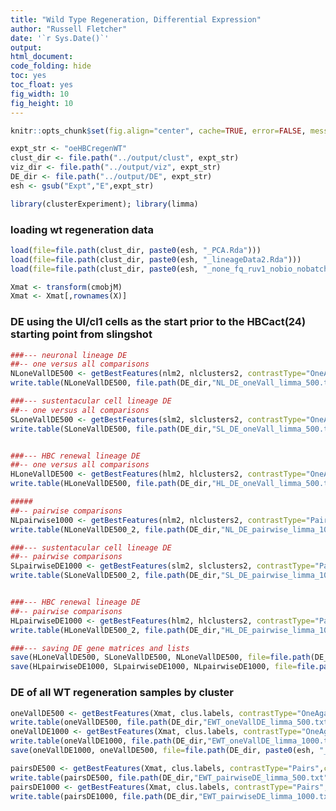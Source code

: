 ```yaml
---
title: "Wild Type Regeneration, Differential Expression"
author: "Russell Fletcher"
date: '`r Sys.Date()`'
output:
html_document:
code_folding: hide
toc: yes
toc_float: yes
fig_width: 10
fig_height: 10
---
```


```r
knitr::opts_chunk$set(fig.align="center", cache=TRUE, error=FALSE, message=FALSE, warning=FALSE, results="hide")

expt_str <- "oeHBCregenWT"
clust_dir <- file.path("../output/clust", expt_str)
viz_dir <- file.path("../output/viz", expt_str)
DE_dir <- file.path("../output/DE", expt_str)
esh <- gsub("Expt","E",expt_str)

library(clusterExperiment); library(limma)
```

### loading wt regeneration data
```r

load(file=file.path(clust_dir, paste0(esh, "_PCA.Rda")))
load(file=file.path(clust_dir, paste0(esh, "_lineageData2.Rda")))
load(file=file.path(clust_dir, paste0(esh, "_none_fq_ruv1_nobio_nobatch_all_merge_10PCadjP03.Rda")))

Xmat <- transform(cmobjM)
Xmat <- Xmat[,rownames(X)]

```

### DE using the UI/cl1 cells as the start prior to the HBCact(24) starting point from slingshot
```r

###--- neuronal lineage DE
##-- one versus all comparisons
NLoneVallDE500 <- getBestFeatures(nlm2, nlclusters2, contrastType="OneAgainstAll",contrastAdj="All", number=500, p.value=0.05)
write.table(NLoneVallDE500, file.path(DE_dir,"NL_DE_oneVall_limma_500.txt"),quote=FALSE,sep="\t")

###--- sustentacular cell lineage DE
##-- one versus all comparisons
SLoneVallDE500 <- getBestFeatures(slm2, slclusters2, contrastType="OneAgainstAll",contrastAdj="All", number=500, p.value=0.05)
write.table(SLoneVallDE500, file.path(DE_dir,"SL_DE_oneVall_limma_500.txt"),quote=FALSE,sep="\t")


###--- HBC renewal lineage DE
##-- one versus all comparisons
HLoneVallDE500 <- getBestFeatures(hlm2, hlclusters2, contrastType="OneAgainstAll",contrastAdj="All", number=500, p.value=0.05)
write.table(HLoneVallDE500, file.path(DE_dir,"HL_DE_oneVall_limma_500.txt"),quote=FALSE,sep="\t")

#####
##-- pairwise comparisons
NLpairwise1000 <- getBestFeatures(nlm2, nlclusters2, contrastType="Pairs",contrastAdj="All", number=1000, p.value=0.05)
write.table(NLoneVallDE500_2, file.path(DE_dir,"NL_DE_pairwise_limma_1000.txt"),quote=FALSE,sep="\t")

###--- sustentacular cell lineage DE
##-- pairwise comparisons
SLpairwiseDE1000 <- getBestFeatures(slm2, slclusters2, contrastType="Pairs",contrastAdj="All", number=1000, p.value=0.05)
write.table(SLoneVallDE500_2, file.path(DE_dir,"SL_DE_pairwise_limma_1000.txt"),quote=FALSE,sep="\t")


###--- HBC renewal lineage DE
##-- pairwise comparisons
HLpairwiseDE1000 <- getBestFeatures(hlm2, hlclusters2, contrastType="Pairs",contrastAdj="All", number=1000, p.value=0.05)
write.table(HLoneVallDE500_2, file.path(DE_dir,"HL_DE_pairwise_limma_1000.txt"),quote=FALSE,sep="\t")

###--- saving DE gene matrices and lists
save(HLoneVallDE500, SLoneVallDE500, NLoneVallDE500, file=file.path(DE_dir,paste0(esh,"_oneVall500_DE.Rda")))
save(HLpairwiseDE1000, SLpairwiseDE1000, NLpairwiseDE1000, file=file.path(DE_dir,paste0(esh,"_pairwise1000_DE.Rda")))
```

### DE of all WT regeneration samples by cluster
```r
oneVallDE500 <- getBestFeatures(Xmat, clus.labels, contrastType="OneAgainstAll",contrastAdj="All", number=500, p.value=0.05)
write.table(oneVallDE500, file.path(DE_dir,"EWT_oneVallDE_limma_500.txt"),quote=FALSE,sep="\t")
oneVallDE1000 <- getBestFeatures(Xmat, clus.labels, contrastType="OneAgainstAll",contrastAdj="All", number=1000, p.value=0.05)
write.table(oneVallDE1000, file.path(DE_dir,"EWT_oneVallDE_limma_1000.txt"),quote=FALSE,sep="\t")
save(oneVallDE1000, oneVallDE500, file=file.path(DE_dir, paste0(esh, "_allCellsOneVAllDE.Rda")))

pairsDE500 <- getBestFeatures(Xmat, clus.labels, contrastType="Pairs",contrastAdj="All", number=500, p.value=0.05)
write.table(pairsDE500, file.path(DE_dir,"EWT_pairwiseDE_limma_500.txt"),quote=FALSE,sep="\t")
pairsDE1000 <- getBestFeatures(Xmat, clus.labels, contrastType="Pairs",contrastAdj="All", number=1000, p.value=0.05)
write.table(pairsDE1000, file.path(DE_dir,"EWT_pairwiseDE_limma_1000.txt"),quote=FALSE,sep="\t")

```

